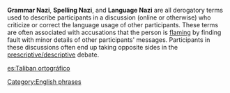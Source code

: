 '''Grammar Nazi''', '''Spelling Nazi''', and '''Language Nazi''' are all derogatory terms used to describe participants in a discussion (online or otherwise) who criticize or correct the language usage of other participants. These terms are often associated with accusations that the person is [[flaming]] by finding fault with minor details of other participants' messages. Participants in these discussions often end up taking opposite sides in the [[Prescription and description| prescriptive/descriptive]] debate.


[[es:Taliban ortográfico]]

[[Category:English phrases]]